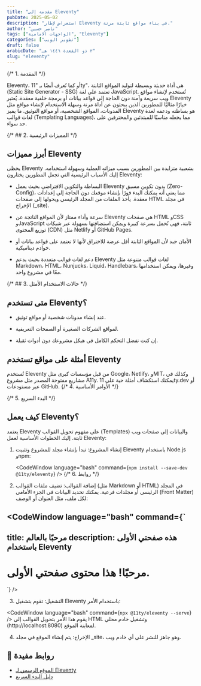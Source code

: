 ```yaml
---
title: "مقدمة إلى Eleventy"
pubDate: 2025-05-02
description: "استعراض لإطار Eleventy في بناء مواقع ثابتة مرنة."
author: "ناصر حسين"
tags: ["الواجهات الامامية", "Eleventy"]
categories: ["تطوير الويب"]
draft: false
arabicDate: "٣ ذو القعدة ١٤٤٦ هـ"
slug: "eleventy"
---
```



{/* 1. المقدمة */}

Eleventy، أو كما تُعرف أيضًا بـ "11ty"، هي أداة حديثة وبسيطة لتوليد المواقع الثابتة (Static Site Generator - SSG) تعتمد على لغة JavaScript. تُستخدم لإنشاء مواقع ويب سريعة وآمنة دون الحاجة إلى قواعد بيانات أو برمجة خلفية معقدة. يُعتبر Eleventy خيارًا مثاليًا للمطورين الذين يبحثون عن أداة مرنة وسهلة الاستخدام لإنشاء مواقع مثل المدونات، المواقع الشخصية، أو مواقع التوثيق. ما يميز Eleventy هو بساطته ودعمه لعدة لغات قوالب (Templating Languages)، مما يجعله مناسبًا للمبتدئين والمحترفين على حد سواء.

{/* ## 2. المميزات الرئيسية */}

## أبرز مميزات Eleventy

يحظى Eleventy بشعبية متزايدة بين المطورين بسبب ميزاته العملية وسهولة استخدامه. إليك الأسباب الرئيسية التي تجعل المطورين يختارون Eleventy:

- البساطة والتكوين الافتراضي بحيث يعمل Eleventy بدون تكوين مسبق (Zero-Config)، مما يعني أنه يمكنك البدء فورًا بإنشاء موقعك دون الحاجة إلى إعدادات معقدة. يأخذ الملفات من المجلد الرئيسي ويحولها إلى صفحات HTML في مجلد الإخراج (\_site).

- سرعة وأداء ممتاز لأن المواقع الناتجة عن Eleventy هي صفحات HTML وCSS وJavaScript ثابتة، فهي تُحمل بسرعة كبيرة ويمكن استضافتها بسهولة عبر شبكات توزيع المحتوى (CDN) مثل Netlify أو GitHub Pages.

- الأمان جبد لأن المواقع الثابتة أقل عرضة للاختراق لأنها لا تعتمد على قواعد بيانات أو خوادم ديناميكية.

- دعم لغات قوالب متعددة بحيث يدعم Eleventy لغات قوالب متنوعة مثل Markdown، HTML، Nunjucks، Liquid، Handlebars، وغيرها، ويمكن استخدامها معًا في مشروع واحد.

{/* ## 3. حالات الاستخدام الأمثل */}

## متى تستخدم Eleventy؟

- عند إنشاء مدونات شخصية أو مواقع توثيق.

- لمواقع الشركات الصغيرة أو الصفحات التعريفية.

- إن كنت تفضل التحكم الكامل في هيكل مشروعك دون أدوات ثقيلة.

## أمثلة على مواقع تستخدم Eleventy

تُستخدم Eleventy من قبل مؤسسات كبرى مثل Google، Netlify، وMIT، وكذلك في مشاريع مفتوحة المصدر مثل مشروع A11y. يمكنك استكشاف أمثلة حية على 11ty.dev أو عبر مستودعات GitHub.
{/* 4. الأوامر الأساسية */}

{/* 5. البدء السريع */}

## كيف يعمل Eleventy؟

يعتمد Eleventy على مفهوم تحويل القوالب (Templates) والبيانات إلى صفحات ويب ثابتة. إليك الخطوات الأساسية لعمل Eleventy:

1. إنشاء المشروع: تبدأ بإنشاء مجلد للمشروع وتثبيت Eleventy باستخدام Node.js وnpm:

   <CodeWindow
     language="bash"
     command={`npm install --save-dev @11ty/eleventy`}
   />
   {/* 6. روابط */}

2. إضافة القوالب: تضيف ملفات القوالب (مثل Markdown أو HTML) في المجلد الرئيسي أو مجلدات فرعية. يمكنك تحديد البيانات في الجزء الأمامي (Front Matter) لكل ملف، مثل العنوان أو الوصف:

<CodeWindow
  language="bash"
  command={`
--- 
title: مرحبًا بالعالم 
description: هذه صفحتي الأولى باستخدام Eleventy 
---

# مرحبًا! هذا محتوى صفحتي الأولى.

`}
/>

3. التشغيل: تقوم بتشغيل Eleventy باستخدام الأمر:

<CodeWindow language="bash" command={`npx @11ty/eleventy --serve`} />
يقوم هذا الأمر بتحويل القوالب إلى HTML وتشغيل خادم محلي (http://localhost:8080)
لمعاينة الموقع.

4. الإخراج: يتم إنشاء الموقع في مجلد \_site، وهو جاهز للنشر على أي خادم ويب.

## 🔗 روابط مفيدة

- [الموقع الرسمي لـ Eleventy](https://www.11ty.dev/)
- [دليل البدء السريع](https://www.11ty.dev/docs/)
